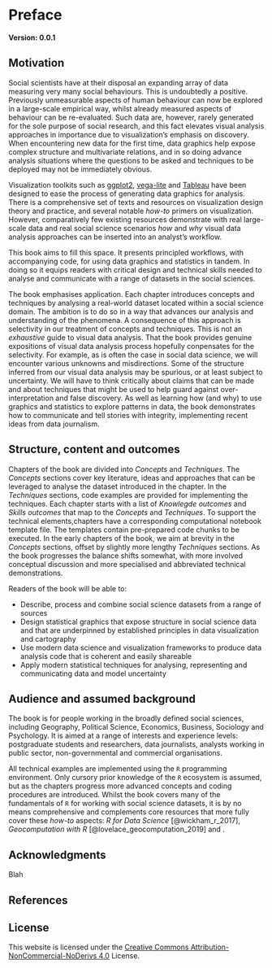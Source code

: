 # Preface {.unnumbered}

**Version:	0.0.1**

## Motivation {.unnumbered}

Social scientists have at their disposal an expanding array of data measuring very many social behaviours. This is undoubtedly a positive. Previously unmeasurable aspects of human behaviour can now be explored in a large-scale empirical way, whilst already measured aspects of behaviour can be re-evaluated. Such data are, however, rarely generated for the sole purpose of social research, and this fact elevates visual analysis approaches in importance due to visualization's emphasis on discovery. When encountering new data for the first time, data graphics help expose complex structure and multivariate relations, and in so doing advance analysis situations where  the questions to be asked and techniques to be deployed may not be immediately obvious.

Visualization toolkits such as [ggplot2](), [vega-lite]() and [Tableau]() have been designed to ease the process of generating data graphics for analysis. There is a comprehensive set of texts and resources on visualization design theory and practice, and several notable *how-to* primers on visualization. However, comparatively few existing resources demonstrate with real large-scale data and real social science scenarios *how* and *why* visual data analysis approaches can be inserted into an analyst's workflow.


This book aims to fill this space. It presents principled workflows, with accompanying code, for using data graphics and statistics in tandem. In doing so it equips readers with critical design and technical skills needed to analyse and communicate with a range of datasets in the social sciences. 

The book emphasises application. Each chapter introduces concepts and techniques by analysing a real-world dataset located within a social science domain. The ambition is to do so in a way that advances our analysis and understanding of the phenomena. A consequence of this approach is selectivity in our treatment of concepts and techniques. This is not an *exhaustive* guide to visual data analysis.  That the book provides genuine expositions of visual data analysis process hopefully conpensates for the selectivity. For example, as is often the case in social data science, we will encounter various unknowns and misdirections. Some of the structure inferred from our visual data analysis may be spurious, or at least subject to uncertainty. We will have to think critically about claims that can be made and about techniques that might be used to help guard against over-interpretation and false discovery. As well as learning how (and why) to use graphics and statistics to explore patterns in data, the book demonstrates how to communicate and tell stories with integrity, implementing recent ideas from data journalism.

## Structure, content and outcomes {.unnumbered}

Chapters of the book are divided into *Concepts* and *Techniques*. The *Concepts* sections cover key literature, ideas and approaches that can be leveraged to analyse the dataset introduced in the chapter. In the *Techniques* sections, code examples are provided for implementing the techniques. Each chapter starts with a list of *Knowlegde outcomes* and *Skills outcomes* that map to the *Concepts* and *Techniques*. To support the technical elements,chapters have a corresponding computational notebook template file. The templates contain pre-prepared code chunks to be executed. In the early chapters of the book, we aim at brevity in the *Concepts* sections, offset by slightly more lengthy *Techniques* sections. As the book progresses the  balance shifts somewhat, with more involved conceptual discussion and more specialised and abbreviated technical demonstrations.

<!-- Chapters are also accompanied, via the  Appendices, with *Tasks* for readers to complete in order to test learning. Some tasks are technical and require code to be written;  some are more conceptual. To support these tasks, each chapter has a corresponding computational notebook template file. The templates contain pre-prepared code chunks to be executed. As the book progresses, the amount of pre-prepared code in the templates reduces and readers must contribute more code of their own. -->

Readers of the book will be able to:

* Describe, process and combine social science datasets from a range of sources
* Design statistical graphics that expose structure in social science data and that are underpinned by established principles in data visualization and cartography
* Use modern data science and visualization frameworks to produce data analysis code that is coherent and easily shareable
* Apply modern statistical techniques for analysing, representing and communicating data and model uncertainty

## Audience and assumed background  {.unnumbered}

The book is for people working in the broadly defined social sciences, including Geography, Political Science, Economics, Business, Sociology and Psychology. It is aimed at a range of interests and experience levels: postgraduate students and researchers, data journalists, analysts working in public sector, non-governmental and commercial organisations.

All technical examples are implemented using the `R` programming environment. Only cursory prior knowledge of the `R` ecosystem is assumed, but as the chapters progress more advanced concepts and coding procedures are introduced. Whilst the book covers many of the fundamentals of `R` for working with social science datasets, it is by no means comprehensive and complements core resources that more fully cover these *how-to* aspects: *R for Data Science* [@wickham_r_2017], *Geocomputation with R* [@lovelace_geocomputation_2019] and .




## Acknowledgments

Blah

## References



## License

This website is licensed under the [Creative Commons Attribution-NonCommercial-NoDerivs 4.0](https://creativecommons.org/licenses/by-nc-nd/4.0/) License.
